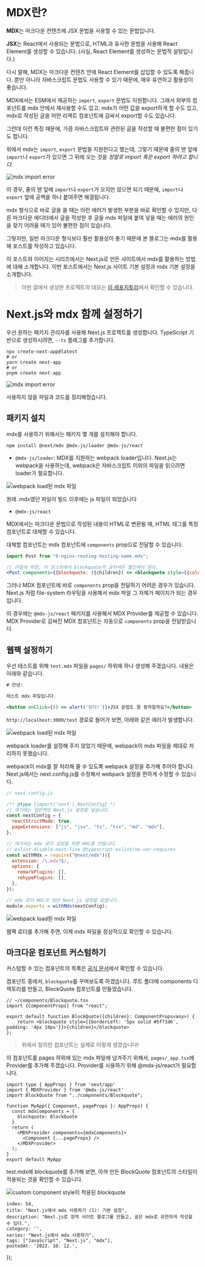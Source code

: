 
# MDX란?

**MDX**는 마크다운 컨텐츠에 JSX 문법을 사용할 수 있는 문법입니다.

**JSX**는 React에서 사용되는 문법으로, HTML과 유사한 문법을 사용해 React Element를 생성할 수 있습니다. (사실, React Element를 생성하는 문법적 설탕입니다.)

다시 말해, MDX는 마크다운 컨텐츠 안에 React Element를 삽입할 수 있도록 해줍니다. 뿐만 아니라 자바스크립트 문법도 사용할 수 있기 때문에, 매우 유연하고 활용성이 좋습니다.

MDX에서는 ESM에서 제공하는 `import`, `export` 문법도 지원합니다. 그래서 외부의 컴포넌트를 mdx 안에서 재사용할 수도 있고, mdx가 어떤 값을 export하게 할 수도 있고, mdx로 작성된 글을 어떤 리액트 컴포넌트에 감싸서 export할 수도 있습니다.

그런데 이런 특징 때문에, 가끔 자바스크립트와 관련된 글을 작성할 때 불편한 점이 있기도 합니다.

위에서 mdx는 `import`, `export` 문법을 지원한다고 했는데, 그렇기 때문에 줄의 맨 앞에 `import`나 `export`가 있으면 그 뒤에 오는 것을 *정말로 import 혹은 export 하려고 합니다.*

![mdx import error](/image/54-mdx-import-err.png)

이 경우, 줄의 맨 앞에 `import`나 `export`가 오지만 않으면 되기 때문에, `import`나 `export` 앞에 공백을 하나 붙여주면 해결됩니다.

mdx 형식으로 바로 글을 쓸 때는 이런 에러가 발생한 부분을 바로 확인할 수 있지만, 다른 마크다운 에디터에서 글을 작성한 후 글을 mdx 파일에 붙여 넣을 때는 에러의 원인을 찾기 어려울 때가 있어 불편한 점이 있습니다.

그렇지만, 일반 마크다운 형식보다 훨씬 활용성이 좋기 때문에 본 블로그는 mdx를 활용해 포스트를 작성하고 있습니다.

이 포스트와 이어지는 시리즈에서는 Next.js로 만든 사이트에서 mdx를 활용하는 방법에 대해 소개합니다. 이번 포스트에서는 Next.js 사이트 기본 설정과 mdx 기본 설정을 소개합니다.

> 이번 글에서 생성한 프로젝트의 데모는 [이 레포지토리](https://github.com/ooooorobo/mdx-demo/tree/1f7c59ee02b3a38f718db5eb9ccf100b4daf12d0)에서 확인할 수 있습니다.

# Next.js와 mdx 함께 설정하기

우선 원하는 패키지 관리자를 사용해 Next.js 프로젝트를 생성합니다. TypeScript 기반으로 생성하시려면, `--ts` 플래그를 추가합니다.

```
npx create-next-app@latest
# or
yarn create next-app
# or
pnpm create next-app
```

![mdx import error](/image/54-next-initial-setting.png)

사용하지 않을 파일과 코드를 정리해줬습니다.

<WavyLine size={4}/>

## 패키지 설치

mdx를 사용하기 위해서는 패키지 몇 개를 설치해야 합니다.

```
npm install @next/mdx @mdx-js/loader @mdx-js/react
```

- `@mdx-js/loader`: MDX를 지원하는 webpack loader입니다. Next.js는 webpack을 사용하는데, webpack은 자바스크립트 이외의 파일을 읽으려면 loader가 필요합니다.

![webpack load된 mdx 파일](/image/54-mdx-webpack.png)

<Caption>원래 .mdx였던 파일이 빌드 이후에는 js 파일이 되었습니다</Caption>

- `@mdx-js/react`

MDX에서는 마크다운 문법으로 작성된 내용이 HTML로 변환될 때, HTML 태그를 특정 컴포넌트로 대체할 수 있습니다.

대체할 컴포넌트는 mdx 컴포넌트에 `components` prop으로 전달할 수 있습니다.

```jsx
import Post from "0-nginx-routing-hosting-name.mdx";

// 이렇게 하면, 이 포스트에서 blockquote의 글자색은 빨간색이 된다.
<Post components={{blockquote: ({children}) => <blockquote style={{color: 'red'}}>{children}</blockquote>}} />
```

그러나 MDX 컴포넌트에 바로 `components` prop을 전달하기 어려운 경우가 있습니다. Next.js 처럼 file-system 라우팅을 사용해서 mdx 파일 그 자체가 페이지가 되는 경우입니다.

이 경우에는 `@mdx-js/react` 패키지를 사용해서 MDX Provider를 제공할 수 있습니다. MDX Provider로 감싸진 MDX 컴포넌트는 자동으로 `components` prop을 전달받습니다.

<WavyLine size={4}/>

## 웹팩 설정하기

우선 테스트를 위해 `test.mdx` 파일을 `pages/` 하위에 하나 생성해 주겠습니다. 내용은 아래와 같습니다.
```jsx
# 안녕!

테스트 mdx 파일입니다.

<button onClick={() => alert('된다!')}>JSX 문법도 잘 동작할까요?</button>
```

`http://localhost:3000/test` 경로로 들어가 보면, 아래와 같은 에러가 발생합니다.

![webpack load된 mdx 파일](/image/54-mdx-err-no-webpack.png)

webpack loader를 설정해 주지 않았기 때문에, webpack이 mdx 파일을 제대로 처리하지 못했습니다.

webpack이 mdx를 잘 처리해 줄 수 있도록 webpack 설정을 추가해 주어야 합니다. Next.js에서는 next.config.js를 수정해서 webpack 설정을 편하게 수정할 수 있습니다.

```js
// next.config.js

/** @type {import('next').NextConfig} */
// 여기에는 일반적인 Next.js 설정을 넣습니다.
const nextConfig = {
  reactStrictMode: true,
  pageExtensions: ["js", "jsx", "ts", "tsx", "md", "mdx"],
};

// 여기서는 mdx 로더 설정을 위한 HOC를 만듭니다.
// eslint-disable-next-line @typescript-eslint/no-var-requires
const withMdx = require("@next/mdx")({
  extension: /\.mdx?$/,
  options: {
    remarkPlugins: [],
    rehypePlugins: [],
  },
});

// mdx 로더 HOC로 일반 Next.js 설정을 감쌉니다.
module.exports = withMdx(nextConfig);
```

![webpack load된 mdx 파일](/image/54-mdx-working.png)

웹팩 로더를 추가해 주면, 이제 mdx 파일을 정상적으로 확인할 수 있습니다.

<WavyLine size={4}/>

## 마크다운 컴포넌트 커스텀하기

커스텀할 수 있는 컴포넌트의 목록은 [공식 문서](https://mdxjs.com/table-of-components/)에서 확인할 수 있습니다.

컴포넌트 중에서, `blockquote`를 꾸며보도록 하겠습니다. 루트 폴더에 components 디렉토리를 만들고, BlockQuote 컴포넌트를 만들었습니다.

```tsx
// ~/components/Blockquote.tsx
import {ComponentProps} from "react";

export default function BlockQuote({children}: ComponentProps<any>) {
    return <blockquote style={{borderLeft: '5px solid #5f71d6', padding: '4px 10px'}}>{children}</blockquote>
};
```

<blockquote style={{borderLeft: '5px solid #5f71d6', padding: '4px 10px'}}>위에서 정의한 컴포넌트는 실제로 이렇게 생겼습니다!</blockquote>

이 컴포넌트를 pages 하위에 있는 mdx 파일에 넘겨주기 위해서, `pages/_app.tsx`에 Provider를 추가해 주겠습니다. Provider를 사용하기 위해 @mdx-js/react가 필요합니다.

```tsx
import type { AppProps } from 'next/app'
import { MDXProvider } from '@mdx-js/react'
import BlockQuote from "../components/Blockquote";

function MyApp({ Component, pageProps }: AppProps) {
  const mdxComponents = {
    blockquote: BlockQuote
  }
  return (
    <MDXProvider components={mdxComponents}>
      <Component {...pageProps} />
    </MDXProvider>
  );
}
export default MyApp
```

test.mdx에 blockquote를 추가해 보면, 아까 만든 BlockQuote 컴포넌트의 스타일이 적용되는 것을 확인할 수 있습니다.

![custom component style이 적용된 blockquote](/image/54-mdx-blockquote.png)




    index: 54,
    title: "Next.js에서 mdx 사용하기 (1): 기본 설정",
    description: "Next.js로 정적 사이트 블로그를 만들고, 글은 mdx로 유연하게 작성할 수 있다.",
    category: '',
    series: "Next.js에서 mdx 사용하기",
    tags: ["JavaScript", "Next.js", "mdx"],
    postedAt: '2022. 10. 12.',
});
